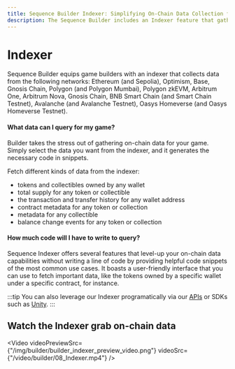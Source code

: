 ```yaml
---
title: Sequence Builder Indexer: Simplifying On-Chain Data Collection for Game Builders
description: The Sequence Builder includes an Indexer feature that gathers data from various blockchain networks like Ethereum, Polygon, Avalanche, and more.
---
```



# Indexer

Sequence Builder equips game builders with an indexer that collects data from the following networks: Ethereum (and Sepolia), Optimism, Base, Gnosis Chain, Polygon (and Polygon Mumbai), Polygon zkEVM, Arbitrum One, Arbitrum Nova, Gnosis Chain, BNB Smart Chain (and Smart Chain Testnet), Avalanche (and Avalanche Testnet), Oasys Homeverse (and Oasys Homeverse Testnet).

#### What data can I query for my game?

Builder takes the stress out of gathering on-chain data for your game. Simply select the data you want from the indexer, and it generates the necessary code in snippets.

Fetch different kinds of data from the indexer:

- tokens and collectibles owned by any wallet
- total supply for any token or collectible
- the transaction and transfer history for any wallet address
- contract metadata for any token or collection
- metadata for any collectible
- balance change events for any token or collection

#### How much code will I have to write to query?

Sequence Indexer offers several features that level-up your on-chain data capabilities without writing a line of code by providing helpful code snippets of the most common use cases. It boasts a user-friendly interface that you can use to fetch important data, like the tokens owned by a specific wallet under a specific contract, for instance.

:::tip
You can also leverage our Indexer programatically via our [APIs](/api/indexer/overview) or SDKs such as [Unity](/sdk/unity/read-from-blockchain).
:::

## Watch the Indexer grab on-chain data

<Video
  videoPreviewSrc={"/img/builder/builder_indexer_preview_video.png"}
  videoSrc={"/video/builder/08_Indexer.mp4"}
/>
